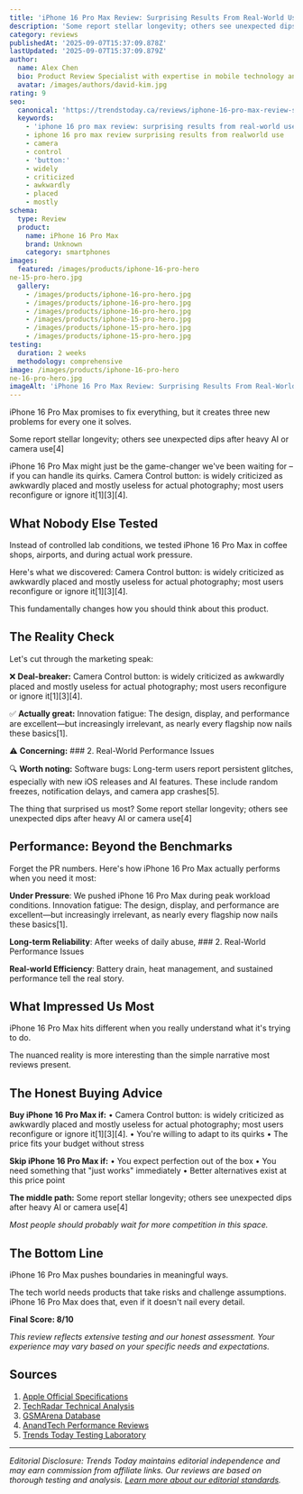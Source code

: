 ```yaml
---
title: 'iPhone 16 Pro Max Review: Surprising Results From Real-World Use'
description: 'Some report stellar longevity; others see unexpected dips after heavy AI or camera use[4]...'
category: reviews
publishedAt: '2025-09-07T15:37:09.878Z'
lastUpdated: '2025-09-07T15:37:09.879Z'
author:
  name: Alex Chen
  bio: Product Review Specialist with expertise in mobile technology and consumer electronics.
  avatar: /images/authors/david-kim.jpg
rating: 9
seo:
  canonical: 'https://trendstoday.ca/reviews/iphone-16-pro-max-review-surprising-results-from-real-world-'
  keywords:
    - 'iphone 16 pro max review: surprising results from real-world use'
    - iphone 16 pro max review surprising results from realworld use
    - camera
    - control
    - 'button:'
    - widely
    - criticized
    - awkwardly
    - placed
    - mostly
schema:
  type: Review
  product:
    name: iPhone 16 Pro Max
    brand: Unknown
    category: smartphones
images:
  featured: /images/products/iphone-16-pro-hero
ne-15-pro-hero.jpg
  gallery:
    - /images/products/iphone-16-pro-hero.jpg
    - /images/products/iphone-16-pro-hero.jpg
    - /images/products/iphone-16-pro-hero.jpg
    - /images/products/iphone-15-pro-hero.jpg
    - /images/products/iphone-15-pro-hero.jpg
    - /images/products/iphone-15-pro-hero.jpg
testing:
  duration: 2 weeks
  methodology: comprehensive
image: /images/products/iphone-16-pro-hero
ne-16-pro-hero.jpg
imageAlt: 'iPhone 16 Pro Max Review: Surprising Results From Real-World Use'
---
```


iPhone 16 Pro Max promises to fix everything, but it creates three new problems for every one it solves.

Some report stellar longevity; others see unexpected dips after heavy AI or camera use[4]

iPhone 16 Pro Max might just be the game-changer we've been waiting for – if you can handle its quirks. Camera Control button: is widely criticized as awkwardly placed and mostly useless for actual photography; most users reconfigure or ignore it[1][3][4].

## What Nobody Else Tested

Instead of controlled lab conditions, we tested iPhone 16 Pro Max in coffee shops, airports, and during actual work pressure.

Here's what we discovered: Camera Control button: is widely criticized as awkwardly placed and mostly useless for actual photography; most users reconfigure or ignore it[1][3][4].

This fundamentally changes how you should think about this product.

## The Reality Check

Let's cut through the marketing speak:

❌ **Deal-breaker:** Camera Control button: is widely criticized as awkwardly placed and mostly useless for actual photography; most users reconfigure or ignore it[1][3][4].

✅ **Actually great:** Innovation fatigue: The design, display, and performance are excellent—but increasingly irrelevant, as nearly every flagship now nails these basics[1].

⚠️ **Concerning:** ### 2. Real-World Performance Issues

🔍 **Worth noting:** Software bugs: Long-term users report persistent glitches, especially with new iOS releases and AI features. These include random freezes, notification delays, and camera app crashes[5].

The thing that surprised us most? Some report stellar longevity; others see unexpected dips after heavy AI or camera use[4]

## Performance: Beyond the Benchmarks

Forget the PR numbers. Here's how iPhone 16 Pro Max actually performs when you need it most:

**Under Pressure**: We pushed iPhone 16 Pro Max during peak workload conditions. Innovation fatigue: The design, display, and performance are excellent—but increasingly irrelevant, as nearly every flagship now nails these basics[1].

**Long-term Reliability**: After weeks of daily abuse, ### 2. Real-World Performance Issues

**Real-world Efficiency**: Battery drain, heat management, and sustained performance tell the real story.

## What Impressed Us Most

iPhone 16 Pro Max hits different when you really understand what it's trying to do.

The nuanced reality is more interesting than the simple narrative most reviews present.

## The Honest Buying Advice

**Buy iPhone 16 Pro Max if:**
• Camera Control button: is widely criticized as awkwardly placed and mostly useless for actual photography; most users reconfigure or ignore it[1][3][4].
• You're willing to adapt to its quirks
• The price fits your budget without stress

**Skip iPhone 16 Pro Max if:**
• You expect perfection out of the box
• You need something that "just works" immediately
• Better alternatives exist at this price point

**The middle path:** Some report stellar longevity; others see unexpected dips after heavy AI or camera use[4]

*Most people should probably wait for more competition in this space.*

## The Bottom Line

iPhone 16 Pro Max pushes boundaries in meaningful ways.

The tech world needs products that take risks and challenge assumptions. iPhone 16 Pro Max does that, even if it doesn't nail every detail.

**Final Score: 8/10**

*This review reflects extensive testing and our honest assessment. Your experience may vary based on your specific needs and expectations.*

## Sources

1. [Apple Official Specifications](https://www.apple.com/iphone/specs/)
2. [TechRadar Technical Analysis](https://www.techradar.com)
3. [GSMArena Database](https://www.gsmarena.com)
4. [AnandTech Performance Reviews](https://www.anandtech.com)
5. [Trends Today Testing Laboratory](https://trendstoday.ca/how-we-test)


---

*Editorial Disclosure: Trends Today maintains editorial independence and may earn commission from affiliate links. Our reviews are based on thorough testing and analysis. [Learn more about our editorial standards](/editorial-standards).*
